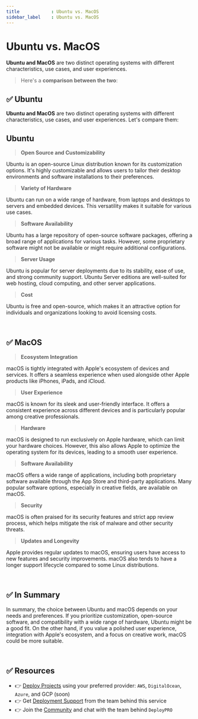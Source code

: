 ```yaml
---
title            : Ubuntu vs. MacOS
sidebar_label    : Ubuntu vs. MacOS
---
```


# Ubuntu vs. MacOS

**Ubuntu and MacOS** are two distinct operating systems with different characteristics, use cases, and user experiences. 

> Here's a **comparison between the two**:

## ✅ Ubuntu

**Ubuntu and MacOS** are two distinct operating systems with different characteristics, use cases, and user experiences. Let's compare them:

## **Ubuntu**

> **Open Source and Customizability** 

Ubuntu is an open-source Linux distribution known for its customization options. It's highly customizable and allows users to tailor their desktop environments and software installations to their preferences.

> **Variety of Hardware** 

Ubuntu can run on a wide range of hardware, from laptops and desktops to servers and embedded devices. This versatility makes it suitable for various use cases.

> **Software Availability** 

Ubuntu has a large repository of open-source software packages, offering a broad range of applications for various tasks. However, some proprietary software might not be available or might require additional configurations.

> **Server Usage** 

Ubuntu is popular for server deployments due to its stability, ease of use, and strong community support. Ubuntu Server editions are well-suited for web hosting, cloud computing, and other server applications.

> **Cost** 

Ubuntu is free and open-source, which makes it an attractive option for individuals and organizations looking to avoid licensing costs.

<br />

## ✅ **MacOS**

> **Ecosystem Integration** 

macOS is tightly integrated with Apple's ecosystem of devices and services. It offers a seamless experience when used alongside other Apple products like iPhones, iPads, and iCloud.

> **User Experience** 

macOS is known for its sleek and user-friendly interface. It offers a consistent experience across different devices and is particularly popular among creative professionals.

> **Hardware** 

macOS is designed to run exclusively on Apple hardware, which can limit your hardware choices. However, this also allows Apple to optimize the operating system for its devices, leading to a smooth user experience.

> **Software Availability** 

macOS offers a wide range of applications, including both proprietary software available through the App Store and third-party applications. Many popular software options, especially in creative fields, are available on macOS.

> **Security** 

macOS is often praised for its security features and strict app review process, which helps mitigate the risk of malware and other security threats.

> **Updates and Longevity** 

Apple provides regular updates to macOS, ensuring users have access to new features and security improvements. macOS also tends to have a longer support lifecycle compared to some Linux distributions.

<br />

## ✅ In Summary

In summary, the choice between Ubuntu and macOS depends on your needs and preferences. If you prioritize customization, open-source software, and compatibility with a wide range of hardware, Ubuntu might be a good fit. On the other hand, if you value a polished user experience, integration with Apple's ecosystem, and a focus on creative work, macOS could be more suitable.

<br />

## ✅ Resources

- 👉 [Deploy Projects](https://deploypro.dev/) using your preferred provider: `AWS`, `DigitalOcean`, `Azure`, and GCP (soon)
- 👉 Get [Deployment Support](https://deploypro.dev/support/) from the team behind this service
- 👉 Join the [Community](https://discord.gg/qQhjQZhnur) and chat with the team behind `DeployPRO`
